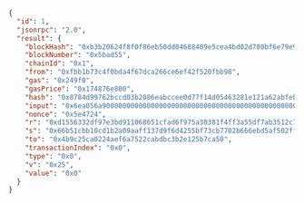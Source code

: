 
<Tabs>
  <TabItem value="JSON">

```json
{
  "id": 1,
  "jsonrpc": "2.0",
  "result": {
    "blockHash": "0xb3b20624f8f0f86eb50dd04688409e5cea4bd02d700bf6e79e9384d47d6a5a35",
    "blockNumber": "0x5bad55",
    "chainId": "0x1",
    "from": "0xfbb1b73c4f0bda4f67dca266ce6ef42f520fbb98",
    "gas": "0x249f0",
    "gasPrice": "0x174876e800",
    "hash": "0x8784d99762bccd03b2086eabccee0d77f14d05463281e121a62abfebcf0d2d5f",
    "input": "0x6ea056a9000000000000000000000000000000000000000000000000000000000000000000000000000000000000000000000000000000000000000000bd8d7fa6f8cc00",
    "nonce": "0x5e4724",
    "r": "0xd1556332df97e3bd911068651cfad6f975a30381f4ff3a55df7ab3512c78b9ec",
    "s": "0x66b51cbb10cd1b2a09aaff137d9f6d4255bf73cb7702b666ebd5af502ffa4410",
    "to": "0x4b9c25ca0224aef6a7522cabdbc3b2e125b7ca50",
    "transactionIndex": "0x0",
    "type": "0x0",
    "v": "0x25",
    "value": "0x0"
  }
}
```

  </TabItem>
</Tabs>
